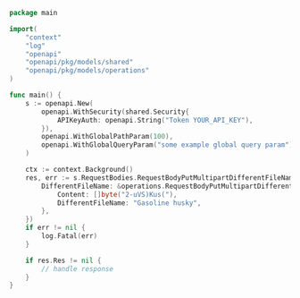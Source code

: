 ```go showLineNumbers copy filename="Request Body Put Multipart Different File Name usage example"
package main

import(
	"context"
	"log"
	"openapi"
	"openapi/pkg/models/shared"
	"openapi/pkg/models/operations"
)

func main() {
    s := openapi.New(
        openapi.WithSecurity(shared.Security{
            APIKeyAuth: openapi.String("Token YOUR_API_KEY"),
        }),
        openapi.WithGlobalPathParam(100),
        openapi.WithGlobalQueryParam("some example global query param"),
    )

    ctx := context.Background()
    res, err := s.RequestBodies.RequestBodyPutMultipartDifferentFileName(ctx, operations.RequestBodyPutMultipartDifferentFileNameRequestBody{
        DifferentFileName: &operations.RequestBodyPutMultipartDifferentFileNameRequestBodyDifferentFileName{
            Content: []byte("2-uVS)Kus("),
            DifferentFileName: "Gasoline husky",
        },
    })
    if err != nil {
        log.Fatal(err)
    }

    if res.Res != nil {
        // handle response
    }
}
```
